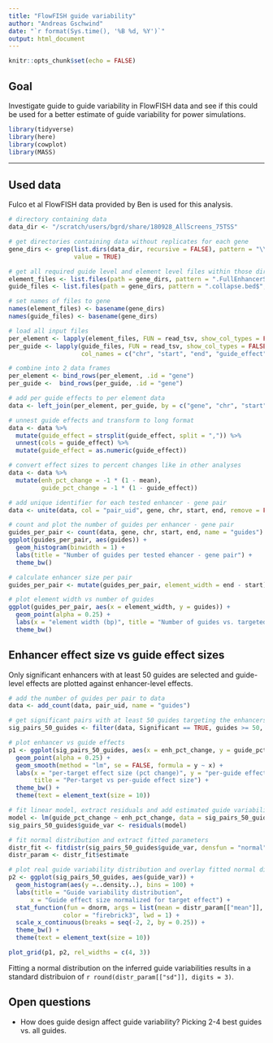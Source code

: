 ```yaml
---
title: "FlowFISH guide variability"
author: "Andreas Gschwind"
date: "`r format(Sys.time(), '%B %d, %Y')`"
output: html_document
---
```


```r
knitr::opts_chunk$set(echo = FALSE)
```

## Goal
Investigate guide to guide variability in FlowFISH data and see if this could be used for a better
estimate of guide variability for power simulations.

```r
library(tidyverse)
library(here)
library(cowplot)
library(MASS)
```

***

## Used data
Fulco et al FlowFISH data provided by Ben is used for this analysis.
```r
# directory containing data
data_dir <- "/scratch/users/bgrd/share/180928_AllScreens_75TSS"

# get directories containing data without replicates for each gene
gene_dirs <- grep(list.dirs(data_dir, recursive = FALSE), pattern = "\\.|-", invert = TRUE,
                  value = TRUE)

# get all required guide level and element level files within those directories
element_files <- list.files(path = gene_dirs, pattern = ".FullEnhancerScore.txt", full.names = TRUE)
guide_files <- list.files(path = gene_dirs, pattern = ".collapse.bed$", full.names = TRUE)

# set names of files to gene
names(element_files) <- basename(gene_dirs)
names(guide_files) <- basename(gene_dirs)

# load all input files
per_element <- lapply(element_files, FUN = read_tsv, show_col_types = FALSE)
per_guide <- lapply(guide_files, FUN = read_tsv, show_col_types = FALSE,
                    col_names = c("chr", "start", "end", "guide_effect"))

# combine into 2 data frames
per_element <- bind_rows(per_element, .id = "gene")
per_guide <-  bind_rows(per_guide, .id = "gene")
```

```r
# add per guide effects to per element data
data <- left_join(per_element, per_guide, by = c("gene", "chr", "start", "end"))

# unnest guide effects and transform to long format
data <- data %>% 
  mutate(guide_effect = strsplit(guide_effect, split = ",")) %>% 
  unnest(cols = guide_effect) %>% 
  mutate(guide_effect = as.numeric(guide_effect))

# convert effect sizes to percent changes like in other analyses
data <- data %>% 
  mutate(enh_pct_change = -1 * (1 - mean),
         guide_pct_change = -1 * (1 - guide_effect))

# add unique identifier for each tested enhancer - gene pair
data <- unite(data, col = "pair_uid", gene, chr, start, end, remove = FALSE)

# count and plot the number of guides per enhancer - gene pair
guides_per_pair <- count(data, gene, chr, start, end, name = "guides")
ggplot(guides_per_pair, aes(guides)) +
  geom_histogram(binwidth = 1) +
  labs(title = "Number of guides per tested ehancer - gene pair") +
  theme_bw()
```

```r
# calculate enhancer size per pair
guides_per_pair <- mutate(guides_per_pair, element_width = end - start)

# plot element width vs number of guides
ggplot(guides_per_pair, aes(x = element_width, y = guides)) +
  geom_point(alpha = 0.25) +
  labs(x = "element width (bp)", title = "Number of guides vs. targeted element size") +
  theme_bw()
```

## Enhancer effect size vs guide effect sizes
Only significant enhancers with at least 50 guides are selected and guide-level effects are plotted
against enhancer-level effects.
```r
# add the number of guides per pair to data
data <- add_count(data, pair_uid, name = "guides")

# get significant pairs with at least 50 guides targeting the enhancers
sig_pairs_50_guides <- filter(data, Significant == TRUE, guides >= 50, enh_pct_change < 0)

# plot enhancer vs guide effects
p1 <- ggplot(sig_pairs_50_guides, aes(x = enh_pct_change, y = guide_pct_change)) +
  geom_point(alpha = 0.25) +
  geom_smooth(method = "lm", se = FALSE, formula = y ~ x) +
  labs(x = "per-target effect size (pct change)", y = "per-guide effect size (pct change)",
       title = "Per-target vs per-guide effect size") +
  theme_bw() +
  theme(text = element_text(size = 10))
```

```r
# fit linear model, extract residuals and add estimated guide variability to data
model <- lm(guide_pct_change ~ enh_pct_change, data = sig_pairs_50_guides)
sig_pairs_50_guides$guide_var <- residuals(model)

# fit normal distribution and extract fitted parameters
distr_fit <- fitdistr(sig_pairs_50_guides$guide_var, densfun = "normal")
distr_param <- distr_fit$estimate 

# plot real guide variability distribution and overlay fitted normal distribution
p2 <- ggplot(sig_pairs_50_guides, aes(guide_var)) +
  geom_histogram(aes(y =..density..), bins = 100) +
  labs(title = "Guide variability distribution",
      x = "Guide effect size normalized for target effect") +
  stat_function(fun = dnorm, args = list(mean = distr_param[["mean"]], sd = distr_param[["sd"]]),
               color = "firebrick3", lwd = 1) +
  scale_x_continuous(breaks = seq(-2, 2, by = 0.25)) +
  theme_bw() +
  theme(text = element_text(size = 10))
```

```r
plot_grid(p1, p2, rel_widths = c(4, 3))
```

Fitting a normal distribution on the inferred guide variabilities results in a standard distribuion
of `r round(distr_param[["sd"]], digits = 3)`.

## Open questions

* How does guide design affect guide variability? Picking 2-4 best guides vs. all guides.
